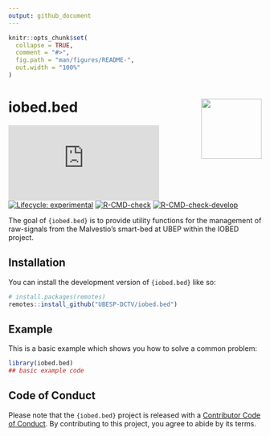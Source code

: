 ```yaml
---
output: github_document
---
```


<!-- README.md is generated from README.Rmd. Please edit that file -->

```r
knitr::opts_chunk$set(
  collapse = TRUE,
  comment = "#>",
  fig.path = "man/figures/README-",
  out.width = "100%"
)
```

# iobed.bed <img src="man/figures/logo.png" align="right" height="120"/>

<!-- badges: start -->

[![CRAN status](https://www.r-pkg.org/badges/version/iobed.bed)](https://CRAN.R-project.org/package=iobed.bed) [![Lifecycle: experimental](https://img.shields.io/badge/lifecycle-experimental-orange.svg)](https://lifecycle.r-lib.org/articles/stages.html#experimental) [![R-CMD-check](https://github.com/UBESP-DCTV/iobed.bed/workflows/R-CMD-check/badge.svg)](https://github.com/UBESP-DCTV/iobed.bed/actions) [![R-CMD-check-develop](https://github.com/UBESP-DCTV/iobed.bed/workflows/R-CMD-check-develop/badge.svg)](https://github.com/UBESP-DCTV/iobed.bed/actions)

<!-- badges: end -->

The goal of `{iobed.bed}` is to provide utility functions for the management of raw-signals from the Malvestio's smart-bed at UBEP within the IOBED project.

## Installation

You can install the development version of `{iobed.bed}` like so:

``` r
# install.packages(remotes)
remotes::install_github("UBESP-DCTV/iobed.bed")
```

## Example

This is a basic example which shows you how to solve a common problem:

```r
library(iobed.bed)
## basic example code
```

## Code of Conduct

Please note that the `{iobed.bed}` project is released with a [Contributor Code of Conduct](https://contributor-covenant.org/version/2/0/CODE_OF_CONDUCT.html). By contributing to this project, you agree to abide by its terms.
